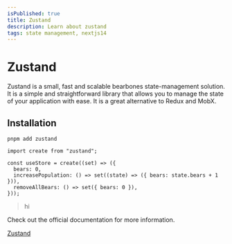 ```yaml
---
isPublished: true
title: Zustand
description: Learn about zustand
tags: state management, nextjs14
---
```


# Zustand

Zustand is a small, fast and scalable bearbones state-management solution. It is a simple and straightforward library that allows you to manage the state of your application with ease. It is a great alternative to Redux and MobX.

## Installation

```terminal
pnpm add zustand
```

```tsx
import create from "zustand";

const useStore = create((set) => ({
  bears: 0,
  increasePopulation: () => set((state) => ({ bears: state.bears + 1 })),
  removeAllBears: () => set({ bears: 0 }),
}));
```

> hi

<Callout type="danger">
  <p>Check out the official documentation for more information.</p>
  <a href="https://zustand.surge.sh/">Zustand</a>

</Callout>
